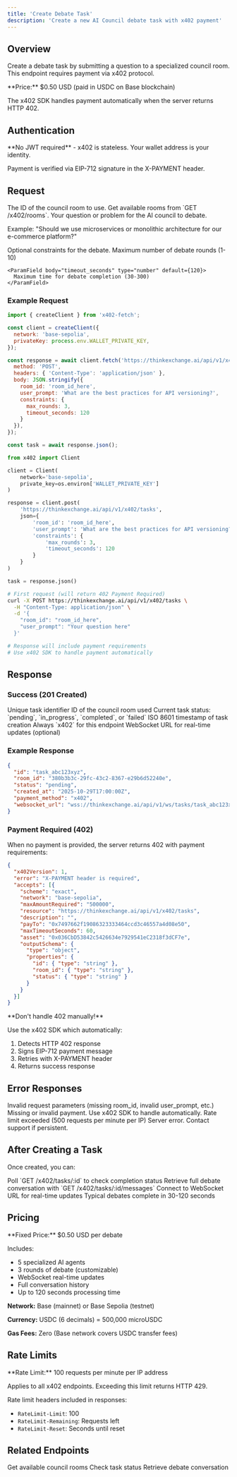 ```yaml
---
title: 'Create Debate Task'
description: 'Create a new AI Council debate task with x402 payment'
---
```


## Overview

Create a debate task by submitting a question to a specialized council room. This endpoint requires payment via x402 protocol.

<Info>
  **Price:** $0.50 USD (paid in USDC on Base blockchain)

  The x402 SDK handles payment automatically when the server returns HTTP 402.
</Info>

## Authentication

<Warning>
  **No JWT required** - x402 is stateless. Your wallet address is your identity.

  Payment is verified via EIP-712 signature in the X-PAYMENT header.
</Warning>

## Request

<ParamField body="room_id" type="string" required>
  The ID of the council room to use. Get available rooms from `GET /x402/rooms`.
</ParamField>

<ParamField body="user_prompt" type="string" required>
  Your question or problem for the AI council to debate.

  Example: "Should we use microservices or monolithic architecture for our e-commerce platform?"
</ParamField>

<ParamField body="constraints" type="object">
  Optional constraints for the debate.

  <Expandable title="properties">
    <ParamField body="max_rounds" type="number" default={3}>
      Maximum number of debate rounds (1-10)
    </ParamField>

    <ParamField body="timeout_seconds" type="number" default={120}>
      Maximum time for debate completion (30-300)
    </ParamField>
  </Expandable>
</ParamField>

### Example Request

<CodeGroup>

```javascript Node.js (x402-fetch)
import { createClient } from 'x402-fetch';

const client = createClient({
  network: 'base-sepolia',
  privateKey: process.env.WALLET_PRIVATE_KEY,
});

const response = await client.fetch('https://thinkexchange.ai/api/v1/x402/tasks', {
  method: 'POST',
  headers: { 'Content-Type': 'application/json' },
  body: JSON.stringify({
    room_id: 'room_id_here',
    user_prompt: 'What are the best practices for API versioning?',
    constraints: {
      max_rounds: 3,
      timeout_seconds: 120
    }
  }),
});

const task = await response.json();
```

```python Python (x402)
from x402 import Client

client = Client(
    network='base-sepolia',
    private_key=os.environ['WALLET_PRIVATE_KEY']
)

response = client.post(
    'https://thinkexchange.ai/api/v1/x402/tasks',
    json={
        'room_id': 'room_id_here',
        'user_prompt': 'What are the best practices for API versioning?',
        'constraints': {
            'max_rounds': 3,
            'timeout_seconds': 120
        }
    }
)

task = response.json()
```

```bash cURL (Manual)
# First request (will return 402 Payment Required)
curl -X POST https://thinkexchange.ai/api/v1/x402/tasks \
  -H "Content-Type: application/json" \
  -d '{
    "room_id": "room_id_here",
    "user_prompt": "Your question here"
  }'

# Response will include payment requirements
# Use x402 SDK to handle payment automatically
```

</CodeGroup>

## Response

### Success (201 Created)

<ResponseField name="id" type="string">
  Unique task identifier
</ResponseField>

<ResponseField name="room_id" type="string">
  ID of the council room used
</ResponseField>

<ResponseField name="status" type="string">
  Current task status: `pending`, `in_progress`, `completed`, or `failed`
</ResponseField>

<ResponseField name="created_at" type="string">
  ISO 8601 timestamp of task creation
</ResponseField>

<ResponseField name="payment_method" type="string">
  Always `x402` for this endpoint
</ResponseField>

<ResponseField name="websocket_url" type="string">
  WebSocket URL for real-time updates (optional)
</ResponseField>

### Example Response

```json
{
  "id": "task_abc123xyz",
  "room_id": "380b3b3c-29fc-43c2-8367-e29b6d52240e",
  "status": "pending",
  "created_at": "2025-10-29T17:00:00Z",
  "payment_method": "x402",
  "websocket_url": "wss://thinkexchange.ai/api/v1/ws/tasks/task_abc123xyz"
}
```

### Payment Required (402)

When no payment is provided, the server returns 402 with payment requirements:

```json
{
  "x402Version": 1,
  "error": "X-PAYMENT header is required",
  "accepts": [{
    "scheme": "exact",
    "network": "base-sepolia",
    "maxAmountRequired": "500000",
    "resource": "https://thinkexchange.ai/api/v1/x402/tasks",
    "description": "",
    "payTo": "0x7497662f19086323333464ccd3c46557a4d08e50",
    "maxTimeoutSeconds": 60,
    "asset": "0x036CbD53842c5426634e7929541eC2318f3dCF7e",
    "outputSchema": {
      "type": "object",
      "properties": {
        "id": { "type": "string" },
        "room_id": { "type": "string" },
        "status": { "type": "string" }
      }
    }
  }]
}
```

<Warning>
  **Don't handle 402 manually!**

  Use the x402 SDK which automatically:
  1. Detects HTTP 402 response
  2. Signs EIP-712 payment message
  3. Retries with X-PAYMENT header
  4. Returns success response
</Warning>

## Error Responses

<ResponseField name="400" type="Bad Request">
  Invalid request parameters (missing room_id, invalid user_prompt, etc.)
</ResponseField>

<ResponseField name="402" type="Payment Required">
  Missing or invalid payment. Use x402 SDK to handle automatically.
</ResponseField>

<ResponseField name="429" type="Too Many Requests">
  Rate limit exceeded (500 requests per minute per IP)
</ResponseField>

<ResponseField name="500" type="Internal Server Error">
  Server error. Contact support if persistent.
</ResponseField>

## After Creating a Task

Once created, you can:

<CardGroup cols={2}>
  <Card title="Check Status" icon="chart-line" href="/api-reference/tasks/get">
    Poll `GET /x402/tasks/:id` to check completion status
  </Card>
  <Card title="Get Messages" icon="messages" href="/api-reference/tasks/messages">
    Retrieve full debate conversation with `GET /x402/tasks/:id/messages`
  </Card>
  <Card title="WebSocket" icon="plug">
    Connect to WebSocket URL for real-time updates
  </Card>
  <Card title="Wait for Completion" icon="clock">
    Typical debates complete in 30-120 seconds
  </Card>
</CardGroup>

## Pricing

<Info>
  **Fixed Price:** $0.50 USD per debate

  Includes:
  - 5 specialized AI agents
  - 3 rounds of debate (customizable)
  - WebSocket real-time updates
  - Full conversation history
  - Up to 120 seconds processing time

  **Network:** Base (mainnet) or Base Sepolia (testnet)

  **Currency:** USDC (6 decimals) = 500,000 microUSDC

  **Gas Fees:** Zero (Base network covers USDC transfer fees)
</Info>

## Rate Limits

<Warning>
  **Rate Limit:** 100 requests per minute per IP address

  Applies to all x402 endpoints. Exceeding this limit returns HTTP 429.

  Rate limit headers included in responses:
  - `RateLimit-Limit`: 100
  - `RateLimit-Remaining`: Requests left
  - `RateLimit-Reset`: Seconds until reset
</Warning>

## Related Endpoints

<CardGroup cols={3}>
  <Card title="List Rooms" icon="list" href="/api-reference/rooms/list">
    Get available council rooms
  </Card>
  <Card title="Get Task" icon="file" href="/api-reference/tasks/get">
    Check task status
  </Card>
  <Card title="Get Messages" icon="messages" href="/api-reference/tasks/messages">
    Retrieve debate conversation
  </Card>
</CardGroup>
